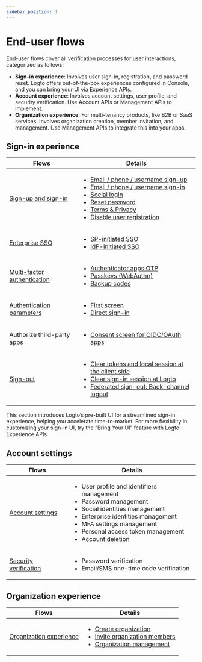 ```yaml
---
sidebar_position: 1
---
```


# End-user flows

End-user flows cover all verification processes for user interactions, categorized as follows:

- **Sign-in experience**: Involves user sign-in, registration, and password reset. Logto offers out-of-the-box experiences configured in Console, and you can bring your UI via Experience APIs.
- **Account experience**: Involves account settings, user profile, and security verification. Use Account APIs or Management APIs to implement.
- **Organization experience**: For multi-tenancy products, like B2B or SaaS services. Involves organization creation, member invitation, and management. Use Management APIs to integrate this into your apps.

## Sign-in experience

| Flows                                                    | Details                                                                                                                                                                                                                                                                                                                                                                                                                                           |
| -------------------------------------------------------- | ------------------------------------------------------------------------------------------------------------------------------------------------------------------------------------------------------------------------------------------------------------------------------------------------------------------------------------------------------------------------------------------------------------------------------------------------- |
| [Sign-up and sign-in](./sign-up-and-sign-in)             | <ul><li>[Email / phone / username sign-up](./sign-up-and-sign-in/sign-up)</li><li>[Email / phone / username sign-in](./sign-up-and-sign-in/sign-in)</li><li>[Social login](./sign-up-and-sign-in/social-sign-in)</li><li>[Reset password](./sign-up-and-sign-in/reset-password)</li><li>[Terms & Privacy](./sign-up-and-sign-in/terms-and-privacy)</li><li>[Disable user registration](./sign-up-and-sign-in/disable-user-registration)</li></ul> |
| [Enterprise SSO](./enterprise-sso)                       | <ul><li>[SP-initiated SSO](./enterprise-sso/sp-initiated-sso)</li><li>[IdP-initiated SSO](./enterprise-sso/idp-initiated-sso)</li></ul>                                                                                                                                                                                                                                                                                                           |
| [Multi-factor authentication](./mfa)                     | <ul><li>[Authenticator apps OTP](./mfa/authenticator-app-otp)</li><li>[Passkeys (WebAuthn)](./mfa/webauthn)</li><li>[Backup codes](./mfa/backup-codes)</li></ul>                                                                                                                                                                                                                                                                                  |
| [Authentication parameters](./authentication-parameters) | <ul><li>[First screen](./authentication-parameters/first-screen)</li><li>[Direct sign-in](./authentications-parameters/direct-sign-in)</li></ul>                                                                                                                                                                                                                                                                                                  |
| Authorize third-party apps                               | <ul><li>[Consent screen for OIDC/OAuth apps](./consent-screen)</li></ul>                                                                                                                                                                                                                                                                                                                                                                          |
| [Sign-out](./sign-out)                                   | <ul><li>[Clear tokens and local session at the client side](./sign-out/#clear-tokens-and-local-session-at-the-client-side)</li><li>[Clear sign-in session at Logto](./sign-out/#clear-sign-in-session-at-logto)</li><li>[Federated sign-out: Back-channel logout](./sign-out/#federated-sign-out-back-channel-logout)</li></ul>                                                                                                                   |

This section introduces Logto’s pre-built UI for a streamlined sign-in experience, helping you accelerate time-to-market. For more flexibility in customizing your sign-in UI, try the “Bring Your UI” feature with Logto Experience APIs.

## Account settings

| Flows                                            | Details                                                                                                                                                                                                                                                               |
| ------------------------------------------------ | --------------------------------------------------------------------------------------------------------------------------------------------------------------------------------------------------------------------------------------------------------------------- |
| [Account settings](./account-settings)           | <ul><li>User profile and identifiers management</li><li>Password management</li><li>Social identities management</li><li>Enterprise identities management</li><li>MFA settings management</li><li>Personal access token management</li><li>Account deletion</li></ul> |
| [Security verification](./security-verification) | <ul><li>Password verification</li><li>Email/SMS one-time code verification</li></ul>                                                                                                                                                                                  |

## Organization experience

| Flows                                                | Details                                                                                                                                                                                                                                                                  |
| ---------------------------------------------------- | ------------------------------------------------------------------------------------------------------------------------------------------------------------------------------------------------------------------------------------------------------------------------ |
| [Organization experience](./organization-experience) | <ul><li>[Create organization](./organization-experience/create-organization)</li><li>[Invite organization members](./organization-experience/invite-organization-members)</li><li>[Organization management](./organization-experience/organization-management)</li></ul> |
